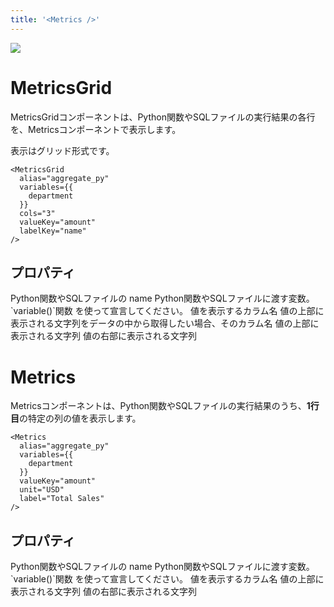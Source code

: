 ```yaml
---
title: '<Metrics />'
---
```


<Frame>
  <img src="/assets/images/pages/metrics.jpg" />
</Frame>

# MetricsGrid

MetricsGridコンポーネントは、Python関数やSQLファイルの実行結果の各行を、Metricsコンポーネントで表示します。

表示はグリッド形式です。

```tsx
<MetricsGrid 
  alias="aggregate_py" 
  variables={{
    department
  }}
  cols="3"
  valueKey="amount" 
  labelKey="name" 
/>
```

## プロパティ

<ParamField path="alias" type="string" required>
  Python関数やSQLファイルの name
</ParamField>

<ParamField path="varialbes" type="{ [key: string]: Variable }">
  Python関数やSQLファイルに渡す変数。 `variable()`関数 を使って宣言してください。
</ParamField>

<ParamField path="valueKey" type="string">
  値を表示するカラム名
</ParamField>

<ParamField path="labelKey" type="string">
  値の上部に表示される文字列をデータの中から取得したい場合、そのカラム名
</ParamField>

<ParamField path="label" type="string">
  値の上部に表示される文字列
</ParamField>

<ParamField path="unit" type="string">
  値の右部に表示される文字列
</ParamField>

# Metrics

Metricsコンポーネントは、Python関数やSQLファイルの実行結果のうち、**1行目**の特定の列の値を表示します。

```tsx
<Metrics 
  alias="aggregate_py"
  variables={{
    department
  }}
  valueKey="amount" 
  unit="USD"
  label="Total Sales"
/>
```
## プロパティ

<ParamField path="alias" type="string" required>
  Python関数やSQLファイルの name
</ParamField>

<ParamField path="varialbes" type="{ [key: string]: Variable }">
  Python関数やSQLファイルに渡す変数。 `variable()`関数 を使って宣言してください。
</ParamField>

<ParamField path="valueKey" type="string">
  値を表示するカラム名
</ParamField>

<ParamField path="label" type="string">
  値の上部に表示される文字列
</ParamField>

<ParamField path="unit" type="string">
  値の右部に表示される文字列
</ParamField>